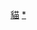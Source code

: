 {{鐵道路線
|模板名稱 = 臺北捷運路線/貓空纜車
|名稱 = {{rint|taipei|gondola}} [[臺北捷運]][[貓空纜車]]
|代表色 = {{台北捷運色彩|貓}} 
|車站列表 = [[動物園站 (臺北市)|動物園]]&nbsp;[[文湖線|{{Span-tt|{{Color|{{台北捷運色彩|棕}}|■}}|轉乘文湖線}}]][[環狀線 (台北捷運)|{{Span-tt|{{Color|{{台北捷運色彩|黃}}|■}}|轉乘環狀線}}]][[深坑輕軌|{{Span-tt|{{Color|{{新北捷運色彩|深}}|■}}|轉乘新北捷運深坑輕軌}}]] - <small>轉角一站</small> - [[動物園南站|動物園南]] - <small>轉角二站</small> - [[指南宮站|指南宮]] - [[貓空站|貓空]]
}}
<noinclude>
[[Category:台北捷運路線模板|貓]]
[[Category:貓空纜車|*]]
</noinclude>